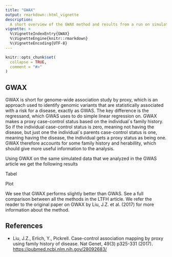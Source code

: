 ```yaml
---
title: "GWAX"
output: rmarkdown::html_vignette
description:
  A short overview of the GWAX method and results from a run on simulated 100.000x100.000 dataset.
vignette: >
  %\VignetteIndexEntry{GWAX}
  %\VignetteEngine{knitr::rmarkdown}
  %\VignetteEncoding{UTF-8}
---
```


```r
knitr::opts_chunk$set(
  collapse = TRUE,
  comment = "#>"
)
```

## GWAX

GWAX is short for genome-wide association study by proxy, which is an approach used to identify genomic variants that are statistically associated with a risk for a disease, exactly as GWAS. The key difference is the regressand, which GWAS uses to do simple linear regression on. GWAX makes a proxy case-control status based on the individual´s family history. So if the individual case-control status is zero, meaning not having the disease, but just one the individual´s parents case-control status is one, meaning having the disease, the individual gets a proxy status as being one. GWAX therefore accounts for some family history and herabillity, which should give more useful information to the analysis. 

Using GWAX on the same simulated data that we analyzed in the GWAS article we get the following results

Tabel

Plot 


We see that GWAX performs slightly better than GWAS. See a full comparison between all the methods in the LTFH article. We refer the reader to the original paper on GWAX by Liu, J.Z. et al. (2017) for more information about the method.

## References

* Liu, J.Z., Erlich, Y., Pickrell. Case-control association mapping by proxy using family history of disease. Nat Genet, 49(3) p325-331 (2017). <https://pubmed.ncbi.nlm.nih.gov/28092683/>

